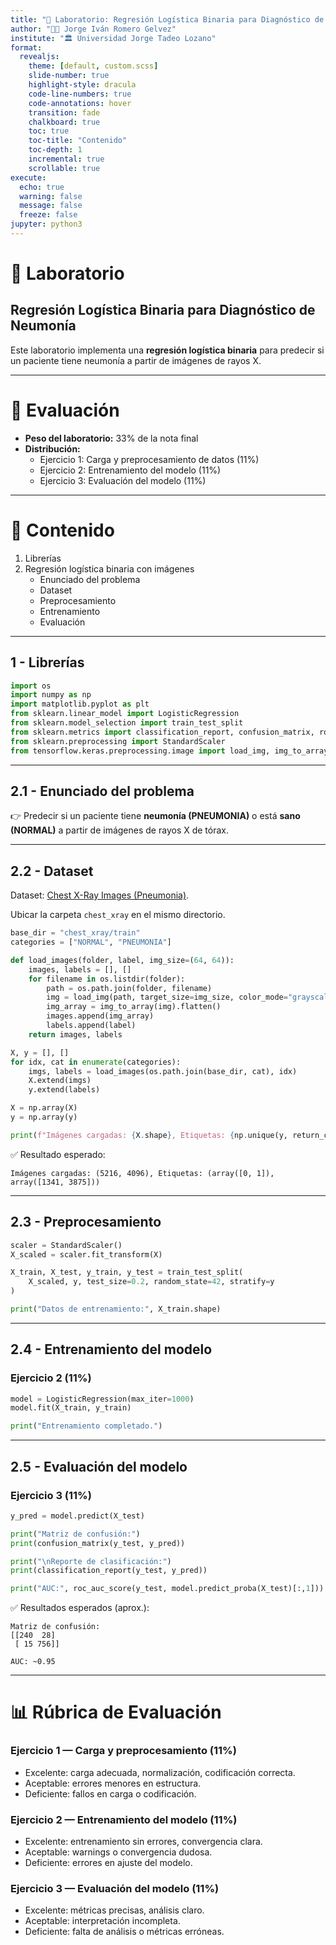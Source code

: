 ```yaml
---
title: "📝 Laboratorio: Regresión Logística Binaria para Diagnóstico de Neumonía"
author: "👨‍🏫 Jorge Iván Romero Gelvez"
institute: "🏛️ Universidad Jorge Tadeo Lozano"
format:
  revealjs:
    theme: [default, custom.scss]
    slide-number: true
    highlight-style: dracula
    code-line-numbers: true
    code-annotations: hover
    transition: fade
    chalkboard: true
    toc: true
    toc-title: "Contenido"
    toc-depth: 1
    incremental: true
    scrollable: true
execute:
  echo: true
  warning: false
  message: false
  freeze: false
jupyter: python3
---
```


# 📝 Laboratorio

## Regresión Logística Binaria para Diagnóstico de Neumonía

Este laboratorio implementa una **regresión logística binaria** para predecir si un paciente tiene neumonía a partir de imágenes de rayos X.

---

# 📌 Evaluación

- **Peso del laboratorio:** 33% de la nota final  
- **Distribución:**  
  - Ejercicio 1: Carga y preprocesamiento de datos (11%)  
  - Ejercicio 2: Entrenamiento del modelo (11%)  
  - Ejercicio 3: Evaluación del modelo (11%)  

---

# 📖 Contenido

1. Librerías  
2. Regresión logística binaria con imágenes  
   - Enunciado del problema  
   - Dataset  
   - Preprocesamiento  
   - Entrenamiento  
   - Evaluación  

---

## 1 - Librerías

```python
import os
import numpy as np
import matplotlib.pyplot as plt
from sklearn.linear_model import LogisticRegression
from sklearn.model_selection import train_test_split
from sklearn.metrics import classification_report, confusion_matrix, roc_auc_score
from sklearn.preprocessing import StandardScaler
from tensorflow.keras.preprocessing.image import load_img, img_to_array
````

---

## 2.1 - Enunciado del problema

👉 Predecir si un paciente tiene **neumonía (PNEUMONIA)** o está **sano (NORMAL)** a partir de imágenes de rayos X de tórax.

---

## 2.2 - Dataset

Dataset: [Chest X-Ray Images (Pneumonia)](https://www.kaggle.com/datasets/paultimothymooney/chest-xray-pneumonia).

Ubicar la carpeta `chest_xray` en el mismo directorio.

```python
base_dir = "chest_xray/train"
categories = ["NORMAL", "PNEUMONIA"]

def load_images(folder, label, img_size=(64, 64)):
    images, labels = [], []
    for filename in os.listdir(folder):
        path = os.path.join(folder, filename)
        img = load_img(path, target_size=img_size, color_mode="grayscale")
        img_array = img_to_array(img).flatten()
        images.append(img_array)
        labels.append(label)
    return images, labels

X, y = [], []
for idx, cat in enumerate(categories):
    imgs, labels = load_images(os.path.join(base_dir, cat), idx)
    X.extend(imgs)
    y.extend(labels)

X = np.array(X)
y = np.array(y)

print(f"Imágenes cargadas: {X.shape}, Etiquetas: {np.unique(y, return_counts=True)}")
```

✅ Resultado esperado:

```
Imágenes cargadas: (5216, 4096), Etiquetas: (array([0, 1]), array([1341, 3875]))
```

---

## 2.3 - Preprocesamiento

```python
scaler = StandardScaler()
X_scaled = scaler.fit_transform(X)

X_train, X_test, y_train, y_test = train_test_split(
    X_scaled, y, test_size=0.2, random_state=42, stratify=y
)

print("Datos de entrenamiento:", X_train.shape)
```

---

## 2.4 - Entrenamiento del modelo

### Ejercicio 2 (11%)

```python
model = LogisticRegression(max_iter=1000)
model.fit(X_train, y_train)

print("Entrenamiento completado.")
```

---

## 2.5 - Evaluación del modelo

### Ejercicio 3 (11%)

```python
y_pred = model.predict(X_test)

print("Matriz de confusión:")
print(confusion_matrix(y_test, y_pred))

print("\nReporte de clasificación:")
print(classification_report(y_test, y_pred))

print("AUC:", roc_auc_score(y_test, model.predict_proba(X_test)[:,1]))
```

✅ Resultados esperados (aprox.):

```
Matriz de confusión:
[[240  28]
 [ 15 756]]

AUC: ~0.95
```

---

# 📊 Rúbrica de Evaluación

### Ejercicio 1 — Carga y preprocesamiento (11%)

* Excelente: carga adecuada, normalización, codificación correcta.
* Aceptable: errores menores en estructura.
* Deficiente: fallos en carga o codificación.

### Ejercicio 2 — Entrenamiento del modelo (11%)

* Excelente: entrenamiento sin errores, convergencia clara.
* Aceptable: warnings o convergencia dudosa.
* Deficiente: errores en ajuste del modelo.

### Ejercicio 3 — Evaluación del modelo (11%)

* Excelente: métricas precisas, análisis claro.
* Aceptable: interpretación incompleta.
* Deficiente: falta de análisis o métricas erróneas.

